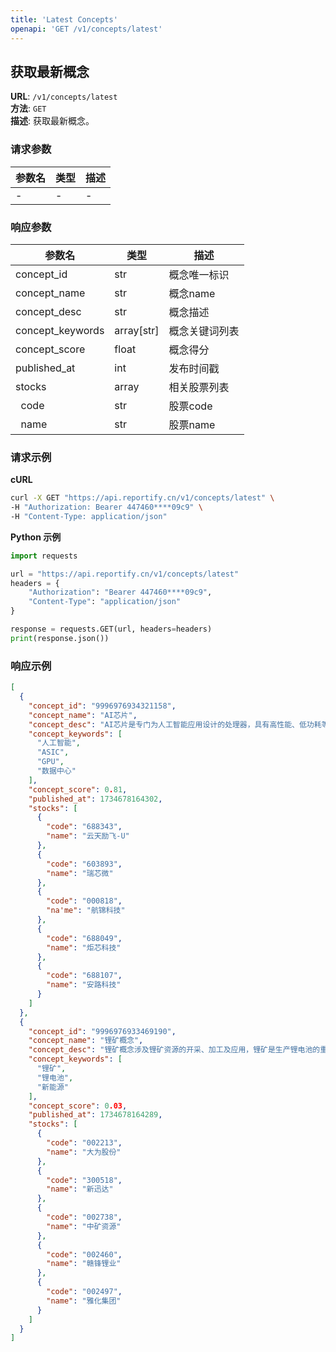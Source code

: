 ```yaml
---
title: 'Latest Concepts'
openapi: 'GET /v1/concepts/latest'
---
```


## 获取最新概念

**URL**: `/v1/concepts/latest`  
**方法**: `GET`  
**描述**: 获取最新概念。


### 请求参数
| 参数名 | 类型 | 描述          |
|--------|------|---------------|
| - | -  | - |


### 响应参数
| 参数名 | 类型 | 描述 |
|--------|------|------|
| concept_id | str | 概念唯一标识 |
| concept_name | str | 概念name |
| concept_desc | str | 概念描述 |
| concept_keywords | array[str] | 概念关键词列表 |
| concept_score | float | 概念得分 |
| published_at | int | 发布时间戳 |
| stocks | array | 相关股票列表 |
| &nbsp;&nbsp;code | str | 股票code |
| &nbsp;&nbsp;name | str | 股票name |


### 请求示例

**cURL**
```bash
curl -X GET "https://api.reportify.cn/v1/concepts/latest" \
-H "Authorization: Bearer 447460****09c9" \
-H "Content-Type: application/json"
```

**Python 示例**
```python
import requests

url = "https://api.reportify.cn/v1/concepts/latest"
headers = {
    "Authorization": "Bearer 447460****09c9",
    "Content-Type": "application/json"
}

response = requests.GET(url, headers=headers)
print(response.json())
```

### 响应示例
```json
[
  {
    "concept_id": "9996976934321158",
    "concept_name": "AI芯片",
    "concept_desc": "AI芯片是专门为人工智能应用设计的处理器，具有高性能、低功耗等特点。随着人工智能技术的快速发展，AI芯片在数据中心、边缘计算、智能设备等领域的应用越来越广泛。近年来，AI芯片市场竞争激烈，各大科技公司纷纷推出自研芯片，以提升计算能力和效率。",
    "concept_keywords": [
      "人工智能",
      "ASIC",
      "GPU",
      "数据中心"
    ],
    "concept_score": 0.81,
    "published_at": 1734678164302,
    "stocks": [
      {
        "code": "688343",
        "name": "云天励飞-U"
      },
      {
        "code": "603893",
        "name": "瑞芯微"
      },
      {
        "code": "000818",
        "na'me": "航锦科技"
      },
      {
        "code": "688049",
        "name": "炬芯科技"
      },
      {
        "code": "688107",
        "name": "安路科技"
      }
    ]
  },
  {
    "concept_id": "9996976933469190",
    "concept_name": "锂矿概念",
    "concept_desc": "锂矿概念涉及锂矿资源的开采、加工及应用，锂矿是生产锂电池的重要原材料，广泛应用于新能源汽车、储能设备等领域。随着全球对新能源需求的增加，锂矿市场需求持续增长，相关企业也在不断扩产以满足市场需求。",
    "concept_keywords": [
      "锂矿",
      "锂电池",
      "新能源"
    ],
    "concept_score": 0.03,
    "published_at": 1734678164289,
    "stocks": [
      {
        "code": "002213",
        "name": "大为股份"
      },
      {
        "code": "300518",
        "name": "新迅达"
      },
      {
        "code": "002738",
        "name": "中矿资源"
      },
      {
        "code": "002460",
        "name": "赣锋锂业"
      },
      {
        "code": "002497",
        "name": "雅化集团"
      }
    ]
  }
]
```

